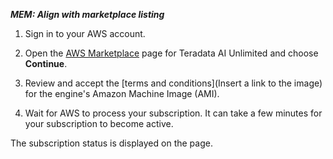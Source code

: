 
***MEM: Align with marketplace listing***

1. Sign in to your AWS account.

2. Open the [AWS Marketplace](https://aws.amazon.com/marketplace) page for Teradata AI Unlimited and choose **Continue**.

3. Review and accept the [terms and conditions](Insert a link to the image) for the engine's Amazon Machine Image (AMI). 

4. Wait for AWS to process your subscription. It can take a few minutes for your subscription to become active.
  
  The subscription status is displayed on the page. 



